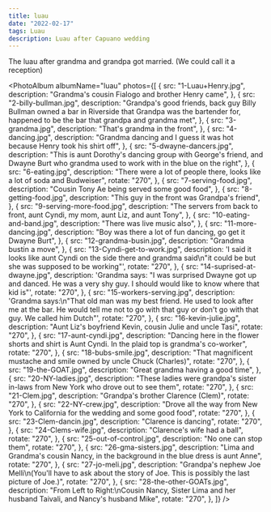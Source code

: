 ```yaml
---
title: luau
date: "2022-02-17"
tags: Luau
description: Luau after Capuano wedding
---
```


The luau after grandma and grandpa got married. (We could call it a reception)

<PhotoAlbum
  albumName="luau"
  photos={[
    {
      src: "1-Luau+Henry.jpg",
      description: "Grandma's cousin Fialogo and brother Henry came",
    },
    {
      src: "2-billy-bullman.jpg",
      description:
        "Grandpa's good friends, back guy Billy Bullman owned a bar in Riverside that Grandpa was the bartender for, happened to be the bar that grandpa and grandma met",
    },
    {
      src: "3-grandma.jpg",
      description: "That's grandma in the front",
    },
    {
      src: "4-dancing.jpg",
      description:
        "Grandma dancing and I guess it was hot because Henry took his shirt off",
    },
    {
      src: "5-dwayne-dancers.jpg",
      description:
        "This is aunt Dorothy's dancing group with George's friend, and Dwayne Burt who grandma used to work with in the blue on the right",
    },
    {
      src: "6-eating.jpg",
      description:
        "There were a lot of people there, looks like a lot of soda and Budweiser",
      rotate: "270",
    },
    {
      src: "7-serving-food.jpg",
      description: "Cousin Tony Ae being served some good food",
    },
    {
      src: "8-getting-food.jpg",
      description: "This guy in the front was Grandpa's friend",
    },
    {
      src: "9-serving-more-food.jpg",
      description:
        "The servers from back to front, aunt Cyndi, my mom, aunt Liz, and aunt Tony",
    },
    {
      src: "10-eating-and-band.jpg",
      description: "There was live music also",
    },
    {
      src: "11-more-dancing.jpg",
      description: "Boy was there a lot of fun dancing, go get it Dwayne Burt",
    },
    {
      src: "12-grandma-busin.jpg",
      description: "Grandma bustin a move",
    },
    {
      src: "13-Cyndi-get-to-work.jpg",
      description:
        'I said it looks like aunt Cyndi on the side there and grandma said\n"it could be but she was supposed to be working"',
      rotate: "270",
    },
    {
      src: "14-suprised-at-dwayne.jpg",
      description:
        'Grandma says: "I was surprised Dwayne got up and danced. He was a very shy guy. I should would like to know where that kid is"',
      rotate: "270",
    },
    {
      src: "15-workers-serving.jpg",
      description:
        'Grandma says:\n"That old man was my best friend. He used to look after me at the bar. He would tell me not to go with that guy or don\'t go with that guy. We called him Dutch"',
      rotate: "270",
    },
    {
      src: "16-kevin-julie.jpg",
      description: "Aunt Liz's boyfriend Kevin, cousin Julie and uncle Tasi",
      rotate: "270",
    },
    {
      src: "17-aunt-cyndi.jpg",
      description:
        "Dancing here in the flower shorts and shirt is Aunt Cyndi. In the plaid top is grandma's co-worker",
      rotate: "270",
    },
    {
      src: "18-bubs-smile.jpg",
      description:
        "That magnificent mustache and smile owned by uncle Chuck (Charles)",
      rotate: "270",
    },
    {
      src: "19-the-GOAT.jpg",
      description: "Great grandma having a good time",
    },
    {
      src: "20-NY-ladies.jpg",
      description:
        "These ladies were grandpa's sister in-laws from New York who drove out to see them",
      rotate: "270",
    },
    {
      src: "21-Clem.jpg",
      description: "Grandpa's brother Clarence (Clem)",
      rotate: "270",
    },
    {
      src: "22-NY-crew.jpg",
      description:
        "Drove all the way from New York to California for the wedding and some good food",
      rotate: "270",
    },
    {
      src: "23-Clem-dancin.jpg",
      description: "Clarence is dancing",
      rotate: "270",
    },
    {
      src: "24-Clems-wife.jpg",
      description: "Clarence's wife had a ball",
      rotate: "270",
    },
    {
      src: "25-out-of-control.jpg",
      description: "No one can stop them",
      rotate: "270",
    },
    {
      src: "26-gma-sisters.jpg",
      description:
        "Lima and Grandma's cousin Nancy, in the background in the blue dress is aunt Anne",
      rotate: "270",
    },
    {
      src: "27-jo-meli.jpg",
      description:
        "Grandpa's nephew Joe Melli\n(You'll have to ask about the story of Joe. This is possibly the last picture of Joe.)",
      rotate: "270",
    },
    {
      src: "28-the-other-GOATs.jpg",
      description:
        "From Left to Right:\nCousin Nancy, Sister Lima and her husband Taivali, and Nancy's husband Mike",
      rotate: "270",
    },
  ]}
/>
